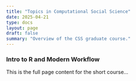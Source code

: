 ```yaml
---
title: "Topics in Computational Social Science"
date: 2025-04-21
type: docs
layout: page
draft: false
summary: "Overview of the CSS graduate course."
---
```

<h3>Intro to R and Modern Workflow</h3>
<p>This is the full page content for the short course...</p>
